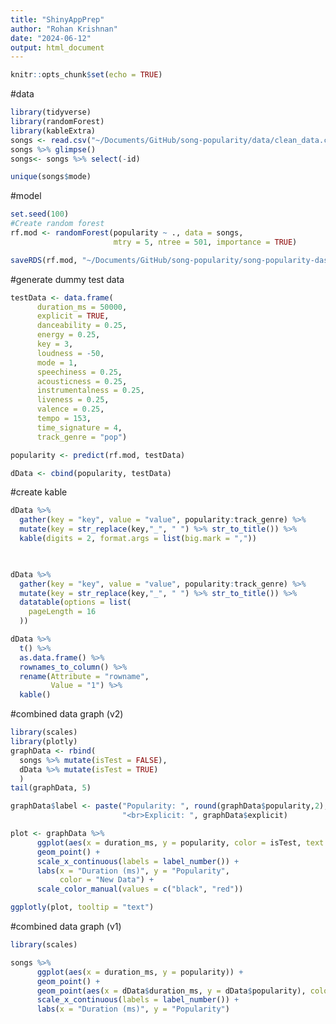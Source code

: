 ```yaml
---
title: "ShinyAppPrep"
author: "Rohan Krishnan"
date: "2024-06-12"
output: html_document
---
```


```r
knitr::opts_chunk$set(echo = TRUE)
```

#data
```r
library(tidyverse)
library(randomForest)
library(kableExtra)
songs <- read.csv("~/Documents/GitHub/song-popularity/data/clean_data.csv")
songs %>% glimpse()
songs<- songs %>% select(-id)

unique(songs$mode)
```

#model
```r
set.seed(100)
#Create random forest
rf.mod <- randomForest(popularity ~ ., data = songs,
                       mtry = 5, ntree = 501, importance = TRUE)

saveRDS(rf.mod, "~/Documents/GitHub/song-popularity/song-popularity-dashboard/randomforest.RDS")

```

#generate dummy test data
```r
testData <- data.frame(
      duration_ms = 50000,
      explicit = TRUE,
      danceability = 0.25,
      energy = 0.25,
      key = 3,
      loudness = -50,
      mode = 1,
      speechiness = 0.25,
      acousticness = 0.25,
      instrumentalness = 0.25,
      liveness = 0.25,
      valence = 0.25,
      tempo = 153,
      time_signature = 4,
      track_genre = "pop")

popularity <- predict(rf.mod, testData)

dData <- cbind(popularity, testData)
```

#create kable
```r
dData %>%
  gather(key = "key", value = "value", popularity:track_genre) %>%
  mutate(key = str_replace(key,"_", " ") %>% str_to_title()) %>%
  kable(digits = 2, format.args = list(big.mark = ",")) 
  


dData %>%
  gather(key = "key", value = "value", popularity:track_genre) %>%
  mutate(key = str_replace(key,"_", " ") %>% str_to_title()) %>%
  datatable(options = list(
    pageLength = 16
  ))

dData %>%
  t() %>%
  as.data.frame() %>%
  rownames_to_column() %>%
  rename(Attribute = "rowname",
         Value = "1") %>%
  kable() 
```

#combined data graph (v2)
```r
library(scales)
library(plotly)
graphData <- rbind(
  songs %>% mutate(isTest = FALSE),
  dData %>% mutate(isTest = TRUE)
  )
tail(graphData, 5)

graphData$label <- paste("Popularity: ", round(graphData$popularity,2), "<br>Duration(ms): ", graphData$duration_ms,
                         "<br>Explicit: ", graphData$explicit)

plot <- graphData %>%
      ggplot(aes(x = duration_ms, y = popularity, color = isTest, text = label)) + 
      geom_point() + 
      scale_x_continuous(labels = label_number()) + 
      labs(x = "Duration (ms)", y = "Popularity",
           color = "New Data") +
      scale_color_manual(values = c("black", "red"))

ggplotly(plot, tooltip = "text")
```

#combined data graph (v1)
```r
library(scales)

songs %>%
      ggplot(aes(x = duration_ms, y = popularity)) + 
      geom_point() + 
      geom_point(aes(x = dData$duration_ms, y = dData$popularity), color = "red") + 
      scale_x_continuous(labels = label_number()) + 
      labs(x = "Duration (ms)", y = "Popularity") 
```

